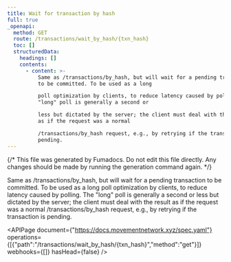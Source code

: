 ```yaml
---
title: Wait for transaction by hash
full: true
_openapi:
  method: GET
  route: /transactions/wait_by_hash/{txn_hash}
  toc: []
  structuredData:
    headings: []
    contents:
      - content: >-
          Same as /transactions/by_hash, but will wait for a pending transaction
          to be committed. To be used as a long

          poll optimization by clients, to reduce latency caused by polling. The
          "long" poll is generally a second or

          less but dictated by the server; the client must deal with the result
          as if the request was a normal

          /transactions/by_hash request, e.g., by retrying if the transaction is
          pending.
---
```


{/* This file was generated by Fumadocs. Do not edit this file directly. Any changes should be made by running the generation command again. */}

Same as /transactions/by_hash, but will wait for a pending transaction to be committed. To be used as a long
poll optimization by clients, to reduce latency caused by polling. The "long" poll is generally a second or
less but dictated by the server; the client must deal with the result as if the request was a normal
/transactions/by_hash request, e.g., by retrying if the transaction is pending.

<APIPage document={"https://docs.movementnetwork.xyz/spec.yaml"} operations={[{"path":"/transactions/wait_by_hash/{txn_hash}","method":"get"}]} webhooks={[]} hasHead={false} />